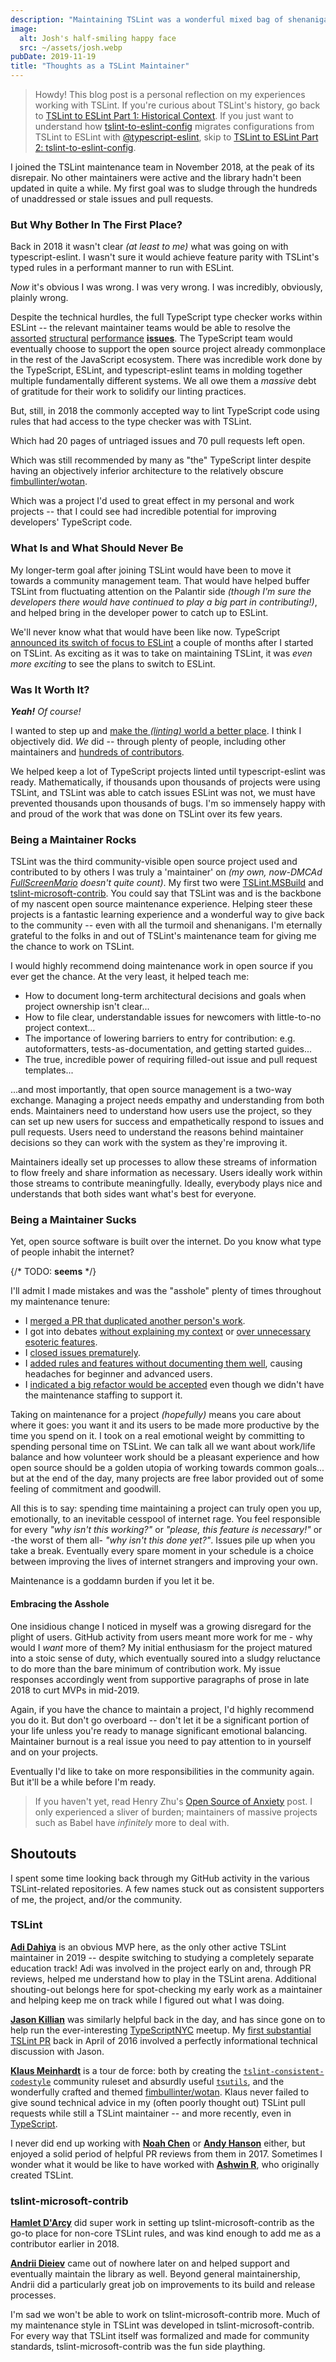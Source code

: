 ```yaml
---
description: "Maintaining TSLint was a wonderful mixed bag of shenanigans. Let's talk about it."
image:
  alt: Josh's half-smiling happy face
  src: ~/assets/josh.webp
pubDate: 2019-11-19
title: "Thoughts as a TSLint Maintainer"
---
```



> Howdy!
> This blog post is a personal reflection on my experiences working with TSLint.
> If you're curious about TSLint's history, go back to [TSLint to ESLint Part 1: Historical Context](../tslint-to-eslint-history).
> If you just want to understand how [tslint-to-eslint-config](https://github.com/typescript-eslint/tslint-to-eslint-config) migrates configurations from TSLint to ESLint with [@typescript-eslint](https://typescript-eslint.io), skip to [TSLint to ESLint Part 2: tslint-to-eslint-config](../tslint-to-eslint-config).

I joined the TSLint maintenance team in November 2018, at the peak of its disrepair.
No other maintainers were active and the library hadn't been updated in quite a while.
My first goal was to sludge through the hundreds of unaddressed or stale issues and pull requests.

### But Why Bother In The First Place?

Back in 2018 it wasn't clear _(at least to me)_ what was going on with typescript-eslint.
I wasn't sure it would achieve feature parity with TSLint's typed rules in a performant manner to run with ESLint.

_Now_ it's obvious I was wrong.
I was very wrong.
I was incredibly, obviously, plainly wrong.

Despite the technical hurdles, the full TypeScript type checker works within ESLint -- the relevant maintainer teams would be able to resolve the [assorted](https://github.com/typescript-eslint/typescript-eslint/issues/1132) [structural](https://github.com/typescript-eslint/typescript-eslint/issues/1126) [performance](https://github.com/typescript-eslint/typescript-eslint/issues/1079) **[issues](https://github.com/typescript-eslint/typescript-eslint/issues/1040)**.
The TypeScript team would eventually choose to support the open source project already commonplace in the rest of the JavaScript ecosystem.
There was incredible work done by the TypeScript, ESLint, and typescript-eslint teams in molding together multiple fundamentally different systems.
We all owe them a _massive_ debt of gratitude for their work to solidify our linting practices.

But, still, in 2018 the commonly accepted way to lint TypeScript code using rules that had access to the type checker was with TSLint.

Which had 20 pages of untriaged issues and 70 pull requests left open.

Which was still recommended by many as "the" TypeScript linter despite having an objectively inferior architecture to the relatively obscure [fimbullinter/wotan](https://github.com/fimbullinter/wotan).

Which was a project I'd used to great effect in my personal and work projects -- that I could see had incredible potential for improving developers' TypeScript code.

### What Is and What Should Never Be

My longer-term goal after joining TSLint would have been to move it towards a community management team.
That would have helped buffer TSLint from fluctuating attention on the Palantir side _(though I'm sure the developers there would have continued to play a big part in contributing!)_, and helped bring in the developer power to catch up to ESLint.

We'll never know what that would have been like now.
TypeScript [announced its switch of focus to ESLint](https://github.com/microsoft/TypeScript/issues/29288) a couple of months after I started on TSLint.
As exciting as it was to take on maintaining TSLint, it was _even more exciting_ to see the plans to switch to ESLint.

### Was It Worth It?

_**Yeah!**_
_Of course!_

I wanted to step up and [make the _(linting)_ world a better place](https://www.youtube.com/watch?v=fRUAJVKlUZQ).
I think I objectively did.
_We_ did -- through plenty of people, including other maintainers and [hundreds of contributors](https://github.com/palantir/tslint/graphs/contributors).

We helped keep a lot of TypeScript projects linted until typescript-eslint was ready.
Mathematically, if thousands upon thousands of projects were using TSLint, and TSLint was able to catch issues ESLint was not, we must have prevented thousands upon thousands of bugs.
I'm so immensely happy with and proud of the work that was done on TSLint over its few years.

### Being a Maintainer Rocks

TSLint was the third community-visible open source project used and contributed to by others I was truly a 'maintainer' on _(my own, now-DMCAd [FullScreenMario](https://github.com/JoshuaKGoldberg/Old-Deleted-FullScreenMario) doesn't quite count)_.
My first two were [TSLint.MSBuild](https://github.com/JoshuaKGoldberg/TSLint.MSBuild) and [tslint-microsoft-contrib](https://github.com/Microsoft/tslint-microsoft-contrib).
You could say that TSLint was and is the backbone of my nascent open source maintenance experience.
Helping steer these projects is a fantastic learning experience and a wonderful way to give back to the community -- even with all the turmoil and shenanigans.
I'm eternally grateful to the folks in and out of TSLint's maintenance team for giving me the chance to work on TSLint.

I would highly recommend doing maintenance work in open source if you ever get the chance.
At the very least, it helped teach me:

- How to document long-term architectural decisions and goals when project ownership isn't clear...
- How to file clear, understandable issues for newcomers with little-to-no project context...
- The importance of lowering barriers to entry for contribution: e.g. autoformatters, tests-as-documentation, and getting started guides...
- The true, incredible power of requiring filled-out issue and pull request templates...

...and most importantly, that open source management is a two-way exchange.
Managing a project needs empathy and understanding from both ends.
Maintainers need to understand how users use the project, so they can set up new users for success and empathetically respond to issues and pull requests.
Users need to understand the reasons behind maintainer decisions so they can work with the system as they're improving it.

Maintainers ideally set up processes to allow these streams of information to flow freely and share information as necessary.
Users ideally work within those streams to contribute meaningfully.
Ideally, everybody plays nice and understands that both sides want what's best for everyone.

### Being a Maintainer Sucks

Yet, open source software is built over the internet.
Do you know what type of people inhabit the internet?

{/* TODO: <strong>seems</strong> */}

<LabeledImage
	description="This meme usage is inaccurate: it's really that people have the best intentions, but when viewed through the limited lens of the internet, everyone _seems_ like an asshole..."
	alt="'Assholes, assholes everywhere' captioned meme of Buzz and Woody from Toy Story"
	src={assholesEverywhere}
/>

I'll admit I made mistakes and was the "asshole" plenty of times throughout my maintenance tenure:

- I [merged a PR that duplicated another person's work](https://github.com/palantir/tslint/pull/3992#issuecomment-436633059).
- I got into debates [without explaining my context](https://github.com/palantir/tslint/issues/975#issuecomment-435640297) or [over unnecessary esoteric features](https://github.com/palantir/tslint/issues/1306).
- I [closed issues prematurely](https://github.com/palantir/tslint/issues/1489#issuecomment-460655323).
- I [added rules and features without documenting them well](https://github.com/palantir/tslint/issues/4117), causing headaches for beginner and advanced users.
- I [indicated a big refactor would be accepted]() even though we didn't have the maintenance staffing to support it.

Taking on maintenance for a project _(hopefully)_ means you care about where it goes: you want it and its users to be made more productive by the time you spend on it.
I took on a real emotional weight by committing to spending personal time on TSLint.
We can talk all we want about work/life balance and how volunteer work should be a pleasant experience and how open source should be a golden utopia of working towards common goals... but at the end of the day, many projects are free labor provided out of some feeling of commitment and goodwill.

All this is to say: spending time maintaining a project can truly open you up, emotionally, to an inevitable cesspool of internet rage.
You feel responsible for every _"why isn't this working?"_ or _"please, this feature is necessary!"_ or -the worst of them all- _"why isn't this done yet?"_.
Issues pile up when you take a break.
Eventually every spare moment in your schedule is a choice between improving the lives of internet strangers and improving your own.

Maintenance is a goddamn burden if you let it be.

#### Embracing the Asshole

One insidious change I noticed in myself was a growing disregard for the plight of users.
GitHub activity from users meant more work for me - why would I _want_ more of them?
My initial enthusiasm for the project matured into a stoic sense of duty, which eventually soured into a sludgy reluctance to do more than the bare minimum of contribution work.
My issue responses accordingly went from supportive paragraphs of prose in late 2018 to curt MVPs in mid-2019.

Again, if you have the chance to maintain a project, I'd highly recommend you do it.
But don't go overboard -- don't let it be a significant portion of your life unless you're ready to manage significant emotional balancing.
Maintainer burnout is a real issue you need to pay attention to in yourself and on your projects.

Eventually I'd like to take on more responsibilities in the community again.
But it'll be a while before I'm ready.

> If you haven't yet, read Henry Zhu's [Open Source of Anxiety](https://increment.com/open-source/open-source-of-anxiety) post.
> I only experienced a sliver of burden; maintainers of massive projects such as Babel have _infinitely_ more to deal with.

## Shoutouts

I spent some time looking back through my GitHub activity in the various TSLint-related repositories.
A few names stuck out as consistent supporters of me, the project, and/or the community.

### TSLint

[**Adi Dahiya**](https://github.com/adidahiya) is an obvious MVP here, as the only other active TSLint maintainer in 2019 -- despite switching to studying a completely separate education track!
Adi was involved in the project early on and, through PR reviews, helped me understand how to play in the TSLint arena.
Additional shouting-out belongs here for spot-checking my early work as a maintainer and helping keep me on track while I figured out what I was doing.

[**Jason Killian**](https://github.com/JKillian) was similarly helpful back in the day, and has since gone on to help run the ever-interesting [TypeScriptNYC](https://meetup.com/TypeScriptNYC) meetup.
My [first substantial TSLint PR](https://github.com/palantir/tslint/pull/1107) back in April of 2016 involved a perfectly informational technical discussion with Jason.

[**Klaus Meinhardt**](https://github.com/ajafff) is a tour de force: both by creating the [`tslint-consistent-codestyle`](https://github.com/ajafff/tslint-consistent-codestyle) community ruleset and absurdly useful [`tsutils`](https://github.com/ajafff/tsutils), and the wonderfully crafted and themed [fimbullinter/wotan](https://github.com/fimbullinter/wotan).
Klaus never failed to give sound technical advice in my (often poorly thought out) TSLint pull requests while still a TSLint maintainer -- and more recently, even in [TypeScript](https://github.com/Microsoft/TypeScript/pull/29374).

I never did end up working with [**Noah Chen**](https://github.com/nchen63) or [**Andy Hanson**](https://github.com/andy-hanson) either, but enjoyed a solid period of helpful PR reviews from them in 2017.
Sometimes I wonder what it would be like to have worked with [**Ashwin R**](https://github.com/ashwinr), who originally created TSLint.

### tslint-microsoft-contrib

[**Hamlet D'Arcy**](https://github.com/HamletDRC) did super work in setting up tslint-microsoft-contrib as the go-to place for non-core TSLint rules, and was kind enough to add me as a contributor earlier in 2018.

[**Andrii Dieiev**](https://github.com/IllusionMH) came out of nowhere later on and helped support and eventually maintain the library as well. Beyond general maintainership, Andrii did a particularly great job on improvements to its build and release processes.

I'm sad we won't be able to work on tslint-microsoft-contrib more.
Much of my maintenance style in TSLint was developed in tslint-microsoft-contrib.
For every way that TSLint itself was formalized and made for community standards, tslint-microsoft-contrib was the fun side plaything.
